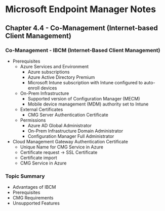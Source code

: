 # Microsoft Endpoint Manager Notes
## Chapter 4.4 - Co-Management (Internet-based Client Management)

### Co-Management - IBCM (Internet-Based Client Management)
* Prerequisites
	* Azure Services and Environment
		* Azure subscriptions
		* Azure Active Directory Premium
		* Microsoft Intune subscription with Intune configured to auto-enroll devices
	* On-Prem Infrastructure
		* Supported version of Configuration Manager (MECM)
		* Mobile device management (MDM) authority set to Intune
	* External Certificates
		* CMG Server Authentication Certificate
	* Permissions
		* Azure AD Global Administrator
		* On-Prem Infrastructure Domain Administrator
		* Configuration Manager Full Administrator
* Cloud Management Gateway Authentication Certificate
	* Unique Name for CMG Service in Azure
	* Certificate request -> SSL Certificate
	* Certificate import
	* CMG Service in Azure

### Topic Summary
* Advantages of IBCM
* Prerequisites
* CMG Requirements
* Unsupported Features